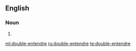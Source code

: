 ==English==

===Noun===
{{en-noun|head=[[double]]-[[entendre]]}}

# {{alternative spelling of|double entendre}}

[[ml:double-entendre]]
[[ru:double-entendre]]
[[te:double-entendre]]